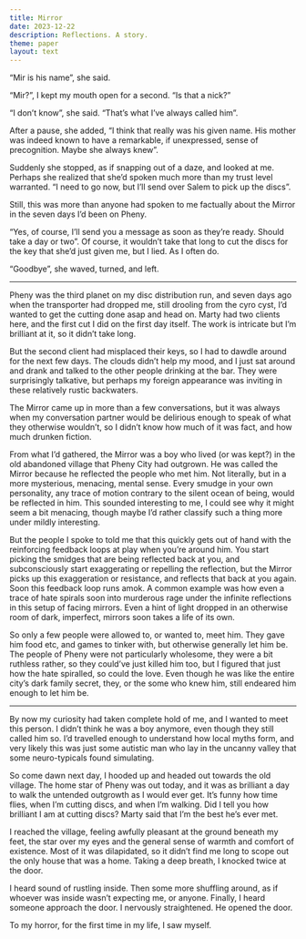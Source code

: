 ```yaml
---
title: Mirror
date: 2023-12-22
description: Reflections. A story.
theme: paper
layout: text
---
```


“Mir is his name”, she said.

“Mir?”, I kept my mouth open for a second. “Is that a nick?”

“I don’t know”, she said. “That’s what I’ve always called him”.

After a pause, she added, “I think that really was his given name. His mother
was indeed known to have a remarkable, if unexpressed, sense of precognition.
Maybe she always knew”.

Suddenly she stopped, as if snapping out of a daze, and looked at me. Perhaps
she realized that she’d spoken much more than my trust level warranted. “I need
to go now, but I’ll send over Salem to pick up the discs”.

Still, this was more than anyone had spoken to me factually about the Mirror in
the seven days I’d been on Pheny.

“Yes, of course, I’ll send you a message as soon as they’re ready. Should take a
day or two”. Of course, it wouldn’t take that long to cut the discs for the key
that she’d just given me, but I lied. As I often do.

“Goodbye”, she waved, turned, and left.

---

Pheny was the third planet on my disc distribution run, and seven days ago when
the transporter had dropped me, still drooling from the cyro cyst, I’d wanted to
get the cutting done asap and head on. Marty had two clients here, and the first
cut I did on the first day itself. The work is intricate but I’m brilliant at
it, so it didn’t take long.

But the second client had misplaced their keys, so I had to dawdle around for
the next few days. The clouds didn’t help my mood, and I just sat around and
drank and talked to the other people drinking at the bar. They were surprisingly
talkative, but perhaps my foreign appearance was inviting in these relatively
rustic backwaters.

The Mirror came up in more than a few conversations, but it was always when my
conversation partner would be delirious enough to speak of what they otherwise
wouldn’t, so I didn’t know how much of it was fact, and how much drunken
fiction.

From what I’d gathered, the Mirror was a boy who lived (or was kept?) in the old
abandoned village that Pheny City had outgrown. He was called the Mirror because
he reflected the people who met him. Not literally, but in a more mysterious,
menacing, mental sense. Every smudge in your own personality, any trace of
motion contrary to the silent ocean of being, would be reflected in him. This
sounded interesting to me, I could see why it might seem a bit menacing, though
maybe I’d rather classify such a thing more under mildly interesting.

But the people I spoke to told me that this quickly gets out of hand with the
reinforcing feedback loops at play when you’re around him. You start picking the
smidges that are being reflected back at you, and subconsciously start
exaggerating or repelling the reflection, but the Mirror picks up this
exaggeration or resistance, and reflects that back at you again. Soon this
feedback loop runs amok. A common example was how even a trace of hate spirals
soon into murderous rage under the infinite reflections in this setup of facing
mirrors. Even a hint of light dropped in an otherwise room of dark, imperfect,
mirrors soon takes a life of its own.

So only a few people were allowed to, or wanted to, meet him. They gave him food
etc, and games to tinker with, but otherwise generally let him be. The people of
Pheny were not particularly wholesome, they were a bit ruthless rather, so they
could’ve just killed him too, but I figured that just how the hate spiralled, so
could the love. Even though he was like the entire city’s dark family secret,
they, or the some who knew him, still endeared him enough to let him be.

---

By now my curiosity had taken complete hold of me, and I wanted to meet this
person. I didn’t think he was a boy anymore, even though they still called him
so. I’d travelled enough to understand how local myths form, and very likely
this was just some autistic man who lay in the uncanny valley that some
neuro-typicals found simulating.

So come dawn next day, I hooded up and headed out towards the old village. The
home star of Pheny was out today, and it was as brilliant a day to walk the
untended outgrowth as I would ever get. It’s funny how time flies, when I’m
cutting discs, and when I’m walking. Did I tell you how brilliant I am at
cutting discs? Marty said that I’m the best he’s ever met.

I reached the village, feeling awfully pleasant at the ground beneath my feet,
the star over my eyes and the general sense of warmth and comfort of existence.
Most of it was dilapidated, so it didn’t find me long to scope out the only
house that was a home. Taking a deep breath, I knocked twice at the door.

I heard sound of rustling inside. Then some more shuffling around, as if whoever
was inside wasn’t expecting me, or anyone. Finally, I heard someone approach the
door. I nervously straightened. He opened the door.

To my horror, for the first time in my life, I saw myself.
